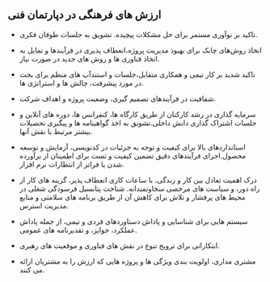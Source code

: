 ## ارزش های فرهنگی در دپارتمان فنی


-   تاکید بر نوآوری مستمر برای حل مشکلات پیچیده. تشویق به جلسات طوفان فکری.

-   اتخاذ روش‌های چابک برای بهبود مدیریت پروژه،انعطاف پذیری در فرآیندها و تمایل به اتخاذ فناوری ها و روش های جدید در صورت نیاز.

-   تاکید شدید بر کار تیمی و همکاری متقابل،جلسات و استندآپ های منظم برای بحث در مورد پیشرفت، چالش ها و استراتژی ها.

-   شفافیت در فرآیندهای تصمیم گیری، وضعیت پروژه و اهداف شرکت.

-   سرمایه گذاری در رشد کارکنان از طریق کارگاه ها، کنفرانس ها، دوره های آنلاین و جلسات اشتراک گذاری دانش داخلی.تشویق به اخذ گواهینامه ها و پیگیری تحصیلات بیشتر مرتبط با نقش آنها.

-   استانداردهای بالا برای کیفیت و توجه به جزئیات در کدنویسی، آزمایش و توسعه محصول.اجرای فرآیندهای دقیق تضمین کیفیت و تست برای اطمینان از برآورده شدن یا فراتر از انتظارات نرم افزار.

-   درک اهمیت تعادل بین کار و زندگی، با ساعات کاری انعطاف پذیر، گزینه های کار از راه دور، و سیاست های مرخصی سخاوتمندانه. شناخت پتانسیل فرسودگی شغلی در محیط های پرفشار و تلاش برای کاهش آن از طریق برنامه های سلامتی و منابع مدیریت استرس.

-   سیستم هایی برای شناسایی و پاداش دستاوردهای فردی و تیمی، از جمله پاداش عملکرد، جوایز، و تقدیرنامه های عمومی.

-   ابتکاراتی برای ترویج تنوع در نقش های فناوری و موقعیت های رهبری.

-   مشتری مداری، اولویت بندی ویژگی ها و پروژه هایی که ارزش را به مشتریان ارائه می کنند.